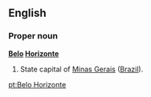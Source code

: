 ==English==

===Proper noun===
'''[[Belo]] [[Horizonte]]'''

#State capital of [[Minas Gerais]] ([[Brazil]]).

[[pt:Belo Horizonte]]
